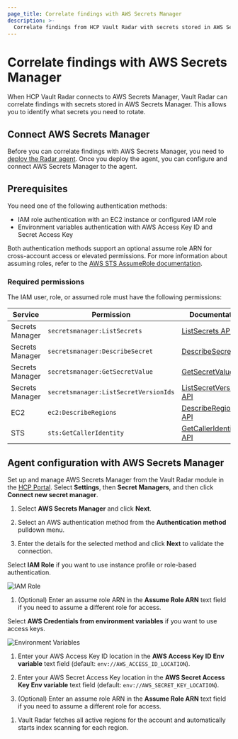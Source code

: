 ```yaml
---
page_title: Correlate findings with AWS Secrets Manager
description: >-
  Correlate findings from HCP Vault Radar with secrets stored in AWS Secrets Manager.
---
```


# Correlate findings with AWS Secrets Manager

When HCP Vault Radar connects to AWS Secrets Manager, Vault Radar can correlate findings with secrets stored in AWS Secrets Manager. This allows you to identify what secrets you need to rotate.

## Connect AWS Secrets Manager

Before you can correlate findings with AWS Secrets Manager, you need to [deploy the Radar agent](/hcp/docs/vault-radar/agent/deploy). Once you deploy the agent, you can configure and connect AWS Secrets Manager to the agent.

## Prerequisites

You need one of the following authentication methods:

- IAM role authentication with an EC2 instance or configured IAM role
- Environment variables authentication with AWS Access Key ID and Secret Access Key

Both authentication methods support an optional assume role ARN for cross-account access or elevated permissions. For more information about assuming roles, refer to the [AWS STS AssumeRole documentation](https://docs.aws.amazon.com/STS/latest/APIReference/API_AssumeRole.html).

### Required permissions

The IAM user, role, or assumed role must have the following permissions:

| Service | Permission | Documentation |
|---------|------------|---------------|
| Secrets Manager | `secretsmanager:ListSecrets` | [ListSecrets API](https://docs.aws.amazon.com/secretsmanager/latest/apireference/API_ListSecrets.html) |
| Secrets Manager | `secretsmanager:DescribeSecret` | [DescribeSecret API](https://docs.aws.amazon.com/secretsmanager/latest/apireference/API_DescribeSecret.html) |
| Secrets Manager | `secretsmanager:GetSecretValue` | [GetSecretValue API](https://docs.aws.amazon.com/secretsmanager/latest/apireference/API_GetSecretValue.html) |
| Secrets Manager | `secretsmanager:ListSecretVersionIds` | [ListSecretVersionIds API](https://docs.aws.amazon.com/secretsmanager/latest/apireference/API_ListSecretVersionIds.html) |
| EC2 | `ec2:DescribeRegions` | [DescribeRegions API](https://docs.aws.amazon.com/AWSEC2/latest/APIReference/API_DescribeRegions.html) |
| STS | `sts:GetCallerIdentity` | [GetCallerIdentity API](https://docs.aws.amazon.com/STS/latest/APIReference/API_GetCallerIdentity.html) |

## Agent configuration with AWS Secrets Manager

Set up and manage AWS Secrets Manager from the Vault Radar module in the [HCP Portal](https://portal.cloud.hashicorp.com/). Select **Settings**, then **Secret Managers**, and then click **Connect new secret manager**.

1. Select **AWS Secrets Manager** and click **Next**.

1. Select an AWS authentication method from the **Authentication method** pulldown menu.

1. Enter the details for the selected method and click **Next** to validate the connection.

<Tabs>
<Tab heading="IAM Role">

Select **IAM Role** if you want to use instance profile or role-based authentication.

![IAM Role](/img/docs/vault-radar/indexing/aws-secrets-manager/iam-role.png)

1. (Optional) Enter an assume role ARN in the **Assume Role ARN** text field if you need to assume a different role for access.

</Tab>
<Tab heading="Environment Variables">

Select **AWS Credentials from environment variables** if you want to use access keys.

![Environment Variables](/img/docs/vault-radar/indexing/aws-secrets-manager/environment-variables.png)

1. Enter your AWS Access Key ID location in the **AWS Access Key ID Env variable** text field (default: `env://AWS_ACCESS_ID_LOCATION`).

1. Enter your AWS Secret Access Key location in the **AWS Secret Access Key Env variable** text field (default: `env://AWS_SECRET_KEY_LOCATION`).

1. (Optional) Enter an assume role ARN in the **Assume Role ARN** text field if you need to assume a different role for access.

</Tab>
</Tabs>

1. Vault Radar fetches all active regions for the account and automatically starts index scanning for each region.
